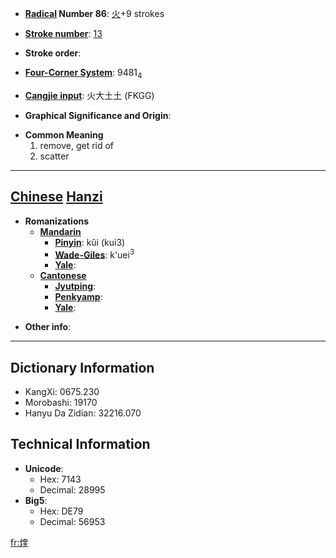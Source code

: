 * '''[[Wiktionary:Chinese radical index| Radical]] Number 86''': [[Wiktionary:Chinese radical index 火|火]]+9 strokes

* '''[[Wiktionary:Chinese total strokes index|Stroke number]]''': [[Wiktionary:Chinese total strokes index 13|13]]

* '''Stroke order''': 

* '''[[Wiktionary:Chinese four corner index|Four-Corner System]]''': 9481<sub>4</sub>

* '''[[Wiktionary:Chinese Cangjie index|Cangjie input]]''': 火大土土 (FKGG)

* '''Graphical Significance and Origin''': 

* '''Common Meaning'''
*#remove, get rid of
*# scatter


----

== [[Chinese]] [[Hanzi]] ==

* '''Romanizations'''
** '''[[Mandarin]]'''
*** '''[[Pinyin]]''': kǔi (kui3)
*** '''[[Wade-Giles]]''': k'uei<sup>3</sup>
*** '''[[Yale]]''': 
** '''[[Cantonese]]'''
*** '''[[Jyutping]]''':
*** '''[[Penkyamp]]''': 
*** '''[[Yale]]''': 

* '''Other info''': 

----

== Dictionary Information ==

* KangXi: 0675.230
* Morobashi: 19170
* Hanyu Da Zidian: 32216.070

== Technical Information ==

* '''Unicode''':
** Hex: 7143
** Decimal: 28995
* '''Big5''':
** Hex: DE79
** Decimal: 56953

[[fr:煃]]